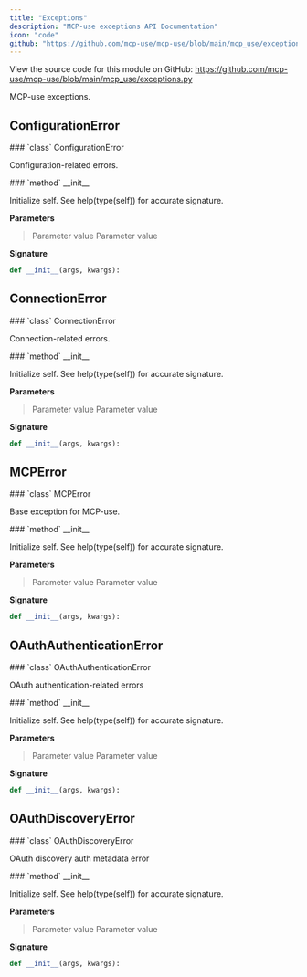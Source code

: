 ```yaml
---
title: "Exceptions"
description: "MCP-use exceptions API Documentation"
icon: "code"
github: "https://github.com/mcp-use/mcp-use/blob/main/mcp_use/exceptions.py"
---
```


<Callout type="info" title="Source Code">
View the source code for this module on GitHub: <a href='https://github.com/mcp-use/mcp-use/blob/main/mcp_use/exceptions.py' target='_blank' rel='noopener noreferrer'>https://github.com/mcp-use/mcp-use/blob/main/mcp_use/exceptions.py</a>
</Callout>

MCP-use exceptions.

## ConfigurationError

<Card type="info" img="http://localhost:3000/gradient-generator/api/random?width=800&height=50">
### `class` ConfigurationError

Configuration-related errors.

<Card type="info" img="http://localhost:3000/gradient-generator/api/random?width=800&height=50">
### `method` __init__

Initialize self.  See help(type(self)) for accurate signature.

**Parameters**
><ParamField body="args" required="True" >   Parameter value </ParamField>
><ParamField body="kwargs" required="True" >   Parameter value </ParamField>

**Signature**
```python wrap
def __init__(args, kwargs):
```

</Card>

</Card>


## ConnectionError

<Card type="info" img="http://localhost:3000/gradient-generator/api/random?width=800&height=50">
### `class` ConnectionError

Connection-related errors.

<Card type="info" img="http://localhost:3000/gradient-generator/api/random?width=800&height=50">
### `method` __init__

Initialize self.  See help(type(self)) for accurate signature.

**Parameters**
><ParamField body="args" required="True" >   Parameter value </ParamField>
><ParamField body="kwargs" required="True" >   Parameter value </ParamField>

**Signature**
```python wrap
def __init__(args, kwargs):
```

</Card>

</Card>


## MCPError

<Card type="info" img="http://localhost:3000/gradient-generator/api/random?width=800&height=50">
### `class` MCPError

Base exception for MCP-use.

<Card type="info" img="http://localhost:3000/gradient-generator/api/random?width=800&height=50">
### `method` __init__

Initialize self.  See help(type(self)) for accurate signature.

**Parameters**
><ParamField body="args" required="True" >   Parameter value </ParamField>
><ParamField body="kwargs" required="True" >   Parameter value </ParamField>

**Signature**
```python wrap
def __init__(args, kwargs):
```

</Card>

</Card>


## OAuthAuthenticationError

<Card type="info" img="http://localhost:3000/gradient-generator/api/random?width=800&height=50">
### `class` OAuthAuthenticationError

OAuth authentication-related errors

<Card type="info" img="http://localhost:3000/gradient-generator/api/random?width=800&height=50">
### `method` __init__

Initialize self.  See help(type(self)) for accurate signature.

**Parameters**
><ParamField body="args" required="True" >   Parameter value </ParamField>
><ParamField body="kwargs" required="True" >   Parameter value </ParamField>

**Signature**
```python wrap
def __init__(args, kwargs):
```

</Card>

</Card>


## OAuthDiscoveryError

<Card type="info" img="http://localhost:3000/gradient-generator/api/random?width=800&height=50">
### `class` OAuthDiscoveryError

OAuth discovery auth metadata error

<Card type="info" img="http://localhost:3000/gradient-generator/api/random?width=800&height=50">
### `method` __init__

Initialize self.  See help(type(self)) for accurate signature.

**Parameters**
><ParamField body="args" required="True" >   Parameter value </ParamField>
><ParamField body="kwargs" required="True" >   Parameter value </ParamField>

**Signature**
```python wrap
def __init__(args, kwargs):
```

</Card>

</Card>
